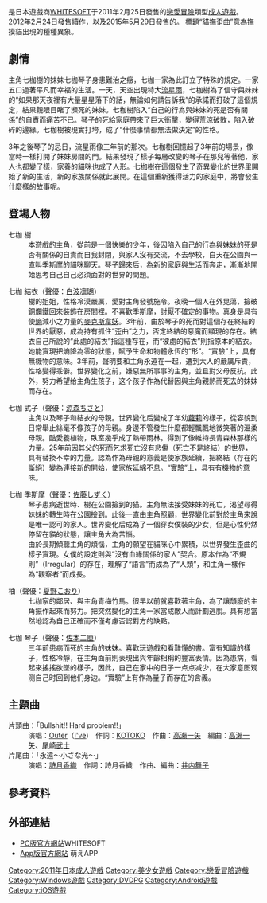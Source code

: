 {{Infobox animanga/Headerofja|
|圖像= Rc688509package.jpg
|尺寸= 263px
|說明=《猫抚歪曲》的遊戲封面 
|日文名稱= 猫撫ディストーション
|假名= ねこなででぃすとーしょん
|羅馬字= Nekonade Disutoｰshon
|類型= [[戀愛|戀愛]]
}}
{{Infobox animanga/name
|作品原名 = 
|常用譯名 = 貓撫歪曲、貓撫DISTORTION
}}
{{Infobox animanga/Game
|標題=
|類型=[[戀愛冒險|戀愛冒險]]
|使用平台=Windows XP/Vista/7<br>[[DVD播放機|DVD播放機]]<br>[[Android|Android]]、[[iOS|iOS]]
|開發團隊=[[Purple_software|WHITESOFT]]
|代理商=WHITESOFT（PC）<br>N43 Project（[[DVDPG|DVDPG]]）<br>萌えAPP（Android、iOS）
|製作人=
|監製=
|腳本=藤木只、元长柾木
|人物設定= ミヤスリサ、月音、[[美山零|美山零]]
|音樂=藤田淳平
|遊戲人數=1
|發售日=2011年2月25日（PC）<br>2011年12月22日（DVDPG）<br>2018年12月7日（Android）<br>2018年12月14日（iOS）<ref>{{cite web |title=名作アドベンチャーゲーム「猫撫ディストーション」のiOS版が配信開始 |url=https://www.4gamer.net/games/148/G014830/20181214141/ |website=4gamer.net |language=ja |date=2018-12-14 |access-date=2019-02-07 |archive-date=2019-04-26 |archive-url=https://web.archive.org/web/20190426220330/https://www.4gamer.net/games/148/G014830/20181214141/ |dead-url=no }}</ref>
|對象年齡=18禁（PC、DVDPG）<br>全年齡（Android、iOS）
|結局數=5
}}
{{Infobox animanga/Game
|標題=貓撫歪曲 Exodus
|類型=戀愛冒險
|使用平台=Windows XP/Vista/7
|遊戲引擎=
|開發團隊=WHITESOFT
|代理商=WHITESOFT
|製作人=
|監製=
|腳本=藤木隻、元長柾木
|人物設定=ミヤスリサ、月音、美山零
|音樂=藤田淳平
|遊戲人數=1
|發售日=2012年2月24日
|對象年齡=18禁
|結局數=
}}
{{Infobox animanga/Game
|標題=貓撫歪曲 戀愛現象的死胡同
|類型=戀愛冒險
|使用平台=Windows XP/Vista/7
|遊戲引擎=
|開發團隊=WHITESOFT
|代理商=WHITESOFT
|製作人=
|監製=
|腳本=藤木隻
|人物設定=松島詩史、ミヤスリサ、月音、美山零
|音樂=
|遊戲人數=1
|發售日=2015年5月29日
|對象年齡=18禁
|結局數=
}}
{{Infobox animanga/Footerofja}}
{{日本作品|貓撫歪曲|猫撫ディストーション}}是日本遊戲商[[Purple_software|WHITESOFT]]于2011年2月25日發售的[[戀愛冒險|戀愛冒險]]類型[[日本成人遊戲|成人遊戲]]。2012年2月24日發售續作{{日本作品|貓撫歪曲Exodus|猫撫ディストーション Exodus}}，以及2015年5月29日發售的{{日本作品|貓撫歪曲 戀愛現象的死胡同|猫撫ディストーション 恋愛事象のデッドエンド}}。
標題“貓撫歪曲”意為撫摸貓出現的種種異象。

== 劇情 ==
主角七枷樹的妹妹七枷琴子身患難治之癥，七枷一家為此訂立了特殊的規定。一家五口過著平凡而幸福的生活。一天，天空出現特大[[雙子座流星雨|流星雨]]，七枷樹為了信守與妹妹的“如果那天夜裡有大量星星落下的話，無論如何請告訴我”的承諾而打破了這個規定，結果親眼目睹了瀕死的妹妹。七枷樹陷入“自己的行為與妹妹的死是否有關係”的自責而痛苦不已。琴子的死給家庭帶來了巨大衝擊，變得荒涼破敗，陷入破碎的邊緣。七枷樹被現實打垮，成了“什麼事情都無法做決定”的性格。

3年之後琴子的忌日，流星雨像三年前的那次。七枷樹回憶起了3年前的場景，像當時一樣打開了妹妹房間的門。結果發現了樣子每層改變的琴子在那兒等著他，家人也都變了樣，家養的貓咪也成了人形。七枷樹在這個發生了奇異變化的世界里開始了新的生活，新的家族關係就此展開。在這個重新獲得活力的家庭中，將會發生什麼樣的故事呢。

== 登場人物 ==
;七枷 樹
: 本遊戲的主角，從前是一個快樂的少年，後因陷入自己的行為與妹妹的死是否有關係的自責而自我封閉，與家人沒有交流，不去學校，白天在公園與一直叫季斯摩的貓咪聊天。琴子歸來后，為新的家庭與生活而奔走，漸漸地開始思考自己自己必須面對的世界的問題。

;七枷 結衣（聲優：[[白波凛瑚|白波凛瑚]]）
: 樹的姐姐，性格冷漠嚴厲，愛對主角發號施令。夜晚一個人在外晃蕩，撿破銅爛鐵回來裝飾在房間裡。不喜歡季斯摩，討厭不確定的事物。真身是具有使[[熵|熵]]減小之力量的[[麥克斯韋妖|麥克斯韋妖]]。3年前，由於琴子的死而對這個存在終結的世界的厭惡，成為持有抓住“歪曲”之力，否定終結的惡魔而顯現的存在。結衣自己所說的“此處的結衣”指這種存在，而“彼處的結衣”則指原本的結衣。她能實現把熵降為零的狀態，賦予生命和物體永恆的“形”。“實驗”上，具有無機物的意味。3年前，聲明要和主角永遠在一起，遭到大人的嚴厲斥責，性格變得乖僻。世界變化之前，嫌惡無所事事的主角，並且對父母反抗。此外，努力希望给主角生孩子，这个孩子作為代替因與主角親熱而死去的妹妹而存在。

;七枷 式子（聲優：[[涼森ちさと|涼森ちさと]]）
: 主角以及琴子和結衣的母親。世界變化后變成了年幼[[蘿莉|蘿莉]]的樣子，從容貌到日常舉止絲毫不像孩子的母親。身邊不管發生什麼都輕飄飄地微笑著的溫柔母親。酷愛養植物，臥室幾乎成了熱帶雨林。得到了像維持長青森林那樣的力量。25年前因其父的死而乞求死亡沒有悲傷（死亡不是終結）的世界，具有替換不幸的力量。認為作為母親的意義是使家族延續，把終結（存在的斷絕）變為連接新的開始，使家族延綿不息。“實驗”上，具有有機物的意味。

;七枷 季斯摩（聲優：[[佐藤しずく|佐藤しずく]]）
:琴子患病逝世時、樹在公園撿到的猫。主角無法接受妹妹的死亡，渴望尋得妹妹的轉生時在公園撿到。此後一直由主角照顧，世界變化前對於主角來說是唯一認可的家人。世界變化后成為了一個穿女僕裝的少女，但是心性仍然停留在貓的狀態，讓主角大為苦惱。
: 由於長期傾聽主角的煩惱，主角的願望在貓咪心中累積，以世界發生歪曲的樣子實現。女僕的設定則與“沒有血緣關係的家人”契合。原本作為“不規則”（Irregular）的存在，理解了“語言”而成為了“人類”，和主角一樣作為“觀察者”而成長。

;柚（聲優：[[夏野こおり|夏野こおり]]）
: 七枷家的鄰居、與主角青梅竹馬。很早以前就喜歡著主角，為了讓頹廢的主角振作起來而努力。把突然變化的主角一家當成敵人而計劃逃脫。具有想當然地認為自己正確而不僅考慮否認對方的缺點。

;七枷 琴子（聲優：[[佐本二厘|佐本二厘]]）
: 三年前患病而死的主角的妹妹。喜歡玩遊戲和看難懂的書。富有知識的樣子，性格冷靜，在主角面前則表現出與年齡相稱的豐富表情。因為患病，看起來搖搖欲墜的樣子，因此，自己在家中的日子一点点减少，在大家意图观测自己时回到他们身边。“實驗”上有作為量子而存在的含義。

== 主題曲 ==
;片頭曲：「Bullshit!! Hard problem!!」
:演唱：[[KOTOKO#Outer|Outer]]（[[I've|I've]])　作詞：[[KOTOKO|KOTOKO]]　作曲：[[高瀨一矢|高瀨一矢]]　編曲：[[高瀨一矢|高瀨一矢]]、[[尾崎武士|尾崎武士]]
;片尾曲：「永遠〜小さな光〜」
:演唱：[[詩月香織|詩月香織]]　作詞：詩月香織　作曲、編曲：[[井内舞子|井内舞子]]

== 參考資料 ==
{{Reflist}}

== 外部連結 ==
* [https://web.archive.org/web/20190208073735/http://white-soft.jp/products/nekonade/index.html PC版官方網站]WHITESOFT{{ja icon}}
* [https://moeapp.net/special/nekonade.html App版官方網站] {{Wayback|url=https://moeapp.net/special/nekonade.html |date=20190209180047 }}萌えAPP{{ja icon}}

{{DEFAULTSORT:Nekonade Disutoｰshon}}
[[Category:2011年日本成人遊戲|Category:2011年日本成人遊戲]]
[[Category:美少女遊戲|Category:美少女遊戲]]
[[Category:戀愛冒險遊戲|Category:戀愛冒險遊戲]]
[[Category:Windows遊戲|Category:Windows遊戲]]
[[Category:DVDPG|Category:DVDPG]]
[[Category:Android遊戲|Category:Android遊戲]]
[[Category:iOS遊戲|Category:iOS遊戲]]
